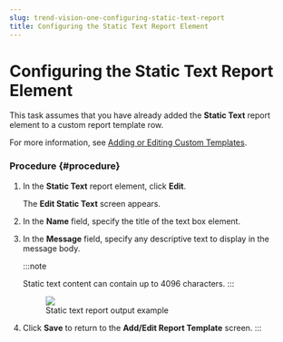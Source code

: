 ```yaml
---
slug: trend-vision-one-configuring-static-text-report
title: Configuring the Static Text Report Element
---
```

# Configuring the Static Text Report Element

This task assumes that you have already added the **Static Text** report element to a custom report template row.

For more information, see [Adding or Editing Custom Templates](adding-or-editing-custom-templates.mdx).

### Procedure {#procedure}

1.  In the **Static Text** report element, click **Edit**.

    The **Edit Static Text** screen appears.

2.  In the **Name** field, specify the title of the text box element.

3.  In the **Message** field, specify any descriptive text to display in the message body.

    :::note

    Static text content can contain up to 4096 characters.
    :::

    <figure>
    <img src="./images/static_text_example=GUID-321A3271-6EB4-40C9-B53F-B84557FF9FC7=1=en-us=Low.webp" />
    <figcaption>Static text report output example</figcaption>
    </figure>

4.  Click **Save** to return to the **Add/Edit Report Template** screen.
:::
